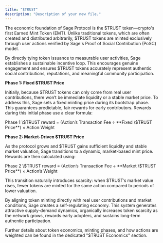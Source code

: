 ```yaml
---
title: "$TRUST"
description: "Description of your new file."
---
```


The economic foundation of Sage Protocol is the \$TRUST token—crypto's first Earned Mint Token (EMT). Unlike traditional tokens, which are often created and distributed arbitrarily, \$TRUST tokens are minted exclusively through user actions verified by Sage's Proof of Social Contribution (PoSC) model.

By directly tying token issuance to measurable user activities, Sage establishes a sustainable incentive loop. This encourages genuine engagement and ensures \$TRUST tokens accurately represent authentic social contributions, reputations, and meaningful community participation.

**Phase 1: Fixed \$TRUST Price**

Initially, because \$TRUST tokens can only come from real user contributions, there won’t be immediate liquidity or a stable market price. To address this, Sage sets a fixed minting price during its bootstrap phase. This guarantees predictable, fair rewards for early contributors. Rewards during this initial phase use a clear formula:

<Info>
  Phase 1 \$TRUST reward = (Action’s Transaction Fee ÷ **Fixed \$TRUST Price**) × Action Weight
</Info>

**Phase 2: Market-Driven \$TRUST Price**

As the protocol grows and \$TRUST gains sufficient liquidity and stable market valuation, Sage transitions to a dynamic, market-based mint price. Rewards are then calculated using:

<Info>
  Phase 2 \$TRUST reward = (Action’s Transaction Fee ÷ **Market \$TRUST Price**) × Action’s Weight
</Info>

This transition naturally introduces scarcity: when \$TRUST’s market value rises, fewer tokens are minted for the same action compared to periods of lower valuation.

By aligning token minting directly with real user contributions and market conditions, Sage creates a self-regulating economy. This system generates attractive supply-demand dynamics, organically increases token scarcity as the network grows, rewards early adopters, and sustains long-term authentic participation.

Further details about token economics, minting phases, and how actions are weighted can be found in the dedicated "\$TRUST Economics" section.
